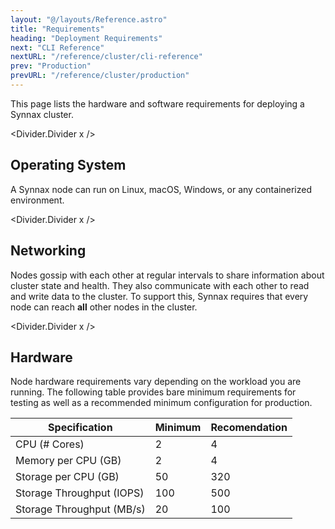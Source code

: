 ```yaml
---
layout: "@/layouts/Reference.astro"
title: "Requirements"
heading: "Deployment Requirements"
next: "CLI Reference"
nextURL: "/reference/cluster/cli-reference"
prev: "Production"
prevURL: "/reference/cluster/production"
---
```



This page lists the hardware and software requirements for deploying a Synnax cluster.

<Divider.Divider x />

## Operating System

A Synnax node can run on Linux, macOS, Windows, or any containerized environment.

<Divider.Divider x />

## Networking

Nodes gossip with each other at regular intervals to share information about
cluster state and health. They also communicate with each other to read and
write data to the cluster. To support this, Synnax requires that every node can
reach **all** other nodes in the cluster.

<Divider.Divider x />

## Hardware

Node hardware requirements vary depending on the workload you are running. The
following table provides bare minimum requirements for testing as well as a
recommended minimum configuration for production.

<table>
  <thead>
    <th>Specification</th>
    <th>Minimum</th>
    <th>Recomendation</th>
  </thead>
  <tbody>
    <tr>
      <td>CPU (# Cores)</td>
      <td>2</td>
      <td>4</td>
    </tr>
    <tr>
      <td>Memory per CPU (GB)</td>
      <td>2</td>
      <td>4</td>
    </tr>
    <tr>
      <td>Storage per CPU (GB)</td>
      <td>50</td>
      <td>320</td>
    </tr>
    <tr>
      <td>Storage Throughput (IOPS) </td>
      <td>100</td>
      <td>500</td>
    </tr>
    <tr>
      <td>Storage Throughput (MB/s)</td>
      <td>20</td>
      <td>100</td>
    </tr>
  </tbody>
</table>
